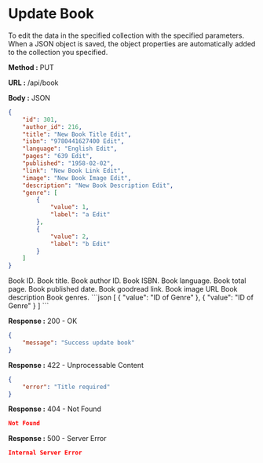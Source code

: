 
# Update Book

To edit the data in the specified collection with the specified parameters.
When a JSON object is saved, the object properties are automatically added to the collection you specified.

**Method :** <Badge variant="info">PUT</Badge>

**URL :** <Badge variant="dark">/api/book</Badge>

**Body :** <Badge variant="purple">JSON</Badge>

```json
{
	"id": 301,
	"author_id": 216,
	"title": "New Book Title Edit",
	"isbn": "9780441627400 Edit",
	"language": "English Edit",
	"pages": "639 Edit",
	"published": "1958-02-02",
	"link": "New Book Link Edit",
	"image": "New Book Image Edit",
	"description": "New Book Description Edit",
	"genre": [
		{
			"value": 1,
			"label": "a Edit"
		},
		{
			"value": 2,
			"label": "b Edit"
		}
	]
}
```

<Param name="id" type="number" required={true}>
	Book ID.
</Param>
<Param name="title" type="string" required={true}>
	Book title.
</Param>
<Param name="author_id" type="number">
	Book author ID.
</Param>
<Param name="isbn" type="string">
	Book ISBN.
</Param>
<Param name="language" type="string">
	Book language.
</Param>
<Param name="pages" type="string">
	Book total page.
</Param>
<Param name="published" type="string (date)">
	Book published date.
</Param>
<Param name="link" type="string">
	Book goodread link.
</Param>
<Param name="image" type="string">
	Book image URL
</Param>
<Param name="description" type="string">
	Book description
</Param>
<Param name="genre" type="array of object">
	Book genres. 
	```json
	[
		{
			"value": "ID of Genre"
		},
		{
			"value": "ID of Genre"
		}
	]
	```
</Param>

**Response :** <BadgeOutline variant="success">200 - OK</BadgeOutline>

```json
{
	"message": "Success update book"
}
```

**Response :** <BadgeOutline variant="info">422 - Unprocessable Content</BadgeOutline>

```json
{
	"error": "Title required"
}
```

**Response :** <BadgeOutline variant="warning">404 - Not Found</BadgeOutline>

```json
Not Found
```

**Response :** <BadgeOutline variant="danger">500 - Server Error</BadgeOutline>

```json
Internal Server Error
```

